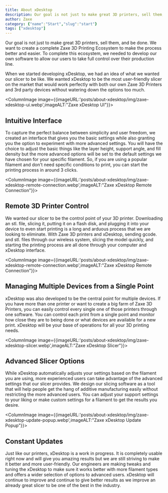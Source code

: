 ```yaml
---
title: About xDesktop
description: Our goal is not just to make great 3D printers, sell them, and be done. We want to create a complete Zaxe 3D Printing Ecosystem to make the process better and easier. To complete this ecosystem, we needed to develop our own software to allow our users to take full control over their production line.
author: Zaxe
category: {"name":"Start","slug":"start"}
tags: ["xdesktop"]
---
```


<Aligned>
Our goal is not just to make great 3D printers, sell them, and be done. We want to create a complete Zaxe 3D Printing Ecosystem to make the process better and easier. To complete this ecosystem, we needed to develop our own software to allow our users to take full control over their production line.

When we started developing xDesktop, we had an idea of what we wanted our slicer to be like. We wanted xDesktop to be the most user-friendly slicer on the market that would work perfectly with both our own Zaxe 3D Printers and 3rd party devices without watering down the options too much.

<ColumnImage image={{imageURL:'posts/about-xdesktop/img/zaxe-xdesktop-ui.webp',imageALT:"Zaxe xDesktop UI"}}>
## Intuitive Interface

To capture the perfect balance between simplicity and user freedom, we created an interface that gives you the basic settings while also granting you the option to experiment with more advanced settings. You will have the choice to adjust the basic things like the layer height, support angle, and fill density but the more advanced options will be set to the default settings we have chosen for your specific filament. So, if you are using a popular filament and don't need specific conditions to print, you can start the printing process in around 3 clicks. 
</ColumnImage>

<ColumnImage image={{imageURL:'posts/about-xdesktop/img/zaxe-xdesktop-remote-connection.webp',imageALT:"Zaxe xDesktop Remote Connection"}}>
## Remote 3D Printer Control

We wanted our slicer to be the control point of your 3D printer. Downloading an stl. file, slicing it, putting it on a flash disk, and plugging it into your device to even start printing is a long and arduous process that we are looking to eliminate. With Zaxe 3D printers and xDesktop, sending gcode. and stl. files through our wireless system, slicing the model quickly, and starting the printing process are all done through your computer and xDesktop interface.
</ColumnImage>

<ColumnImage image={{imageURL:'posts/about-xdesktop/img/zaxe-xdesktop-remote-connection.webp',imageALT:"Zaxe xDesktop Remote Connection"}}>
## Managing Multiple Devices from a Single Point

xDesktop was also developed to be the central point for multiple devices. If you have more than one printer or want to create a big farm of Zaxe 3D Printers, you can easily control every single one of those printers through one software. You can control each print from a single point and monitor how close they are to being done or what devices are available for a new print. xDesktop will be your base of operations for all your 3D printing needs.
</ColumnImage>

<ColumnImage image={{imageURL:'posts/about-xdesktop/img/zaxe-xdesktop-slicer.webp',imageALT:"Zaxe xDesktop Slicer"}}>
## Advanced Slicer Options

While xDesktop automatically adjusts your settings based on the filament you are using, more experienced users can take advantage of the advanced settings that our slicer provides. We design our slicing software as a tool that will help people get the hang of additive manufacturing easily without restricting the more advanced users. You can adjust your support settings to your liking or make custom settings for a filament to get the results you desire. 
</ColumnImage>

<ColumnImage image={{imageURL:'posts/about-xdesktop/img/zaxe-xdesktop-update-popup.webp',imageALT:"Zaxe xDesktop Update Popup"}}>
## Constant Updates

Just like our printers, xDesktop is a work in progress. It is completely usable right now and will give you amazing results but we are still striving to make it better and more user-friendly. Our engineers are making tweaks and tuning the xDesktop to make sure it works better with more filament types and offers a wider selection of options to advanced users. xDesktop will continue to improve and continue to give better results as we improve an already great slicer to be one of the best in the industry. 
</ColumnImage>
</Aligned>

